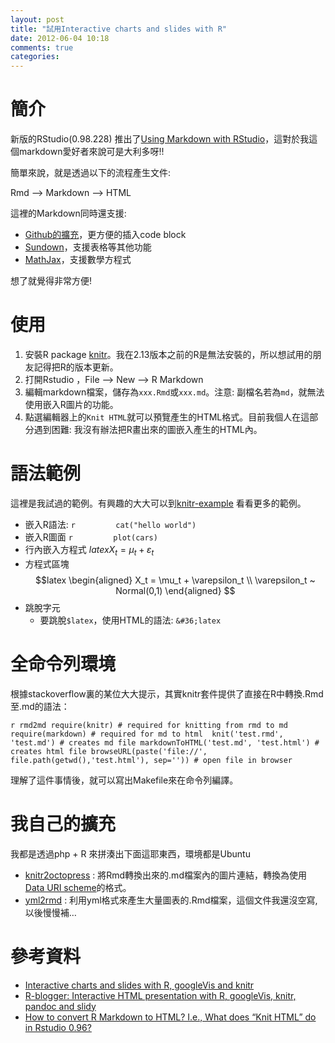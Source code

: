 ```yaml
---
layout: post
title: "試用Interactive charts and slides with R"
date: 2012-06-04 10:18
comments: true
categories: 
---
```


# 簡介 #

新版的RStudio(0.98.228) 推出了[Using Markdown with RStudio](http://www.rstudio.org/docs/authoring/using_markdown)，這對於我這個markdown愛好者來說可是大利多呀!!

簡單來說，就是透過以下的流程產生文件:

Rmd --> Markdown --> HTML

這裡的Markdown同時還支援:

- [Github的擴充](https://github.github.com/github-flavored-markdown)，更方便的插入code block
- [Sundown](https://github.com/tanoku/sundown)，支援表格等其他功能
- [MathJax](http://www.mathjax.org/)，支援數學方程式

想了就覺得非常方便!

# 使用 #

1. 安裝R package [knitr](http://yihui.name/knitr/)。我在2.13版本之前的R是無法安裝的，所以想試用的朋友記得把R的版本更新。
2. 打開Rstudio ，File --> New --> R Markdown
3. 編輯markdown檔案，儲存為`xxx.Rmd`或`xxx.md`。注意: 副檔名若為`md`，就無法使用嵌入R圖片的功能。
4. 點選編輯器上的`Knit HTML`就可以預覽產生的HTML格式。目前我個人在這部分遇到困難: 我沒有辦法把R畫出來的圖嵌入產生的HTML內。

# 語法範例 #

這裡是我試過的範例。有興趣的大大可以到[knitr-example](https://github.com/yihui/knitr/tree/master/inst/examples) 看看更多的範例。

- 嵌入R語法:
        ``` r
        cat("hello world")
        ```
- 嵌入R圖面
        ``` r
        plot(cars)
        ```
- 行內嵌入方程式
        $latex X_t = \mu_t + \varepsilon_t$
- 方程式區塊
        $$latex
            \begin{aligned}
            X_t = \mu_t + \varepsilon_t \\
            \varepsilon_t ~ Normal(0,1)
            \end{aligned}
        $$
- 跳脫字元
    - 要跳脫`$latex`，使用HTML的語法: `&#36;latex`
    
# 全命令列環境

根據stackoverflow裏的某位大大提示，其實knitr套件提供了直接在R中轉換.Rmd至.md的語法：

``` r rmd2md
require(knitr) # required for knitting from rmd to md
require(markdown) # required for md to html 
knit('test.rmd', 'test.md') # creates md file
markdownToHTML('test.md', 'test.html') # creates html file
browseURL(paste('file://', file.path(getwd(),'test.html'), sep='')) # open file in browser
```

理解了這件事情後，就可以寫出Makefile來在命令列編譯。

# 我自己的擴充

我都是透過php + R 來拼湊出下面這耶東西，環境都是Ubuntu

* [knitr2octopress](https://github.com/wush978/knitr2octopress) : 將Rmd轉換出來的.md檔案內的圖片連結，轉換為使用[Data URI scheme](http://en.wikipedia.org/wiki/Data_URI_scheme)的格式。
* [yml2rmd](https://github.com/wush978/yml2rmd) : 利用yml格式來產生大量圖表的.Rmd檔案，這個文件我還沒空寫, 以後慢慢補...

# 參考資料 #

- [Interactive charts and slides with R, googleVis and knitr](https://gist.github.com/2816027)
- [R-blogger: Interactive HTML presentation with R, googleVis, knitr, pandoc and slidy](http://www.r-bloggers.com/interactive-html-presentation-with-r-googlevis-knitr-pandoc-and-slidy/)
- [How to convert R Markdown to HTML? I.e., What does “Knit HTML” do in Rstudio 0.96?](http://stackoverflow.com/questions/10646665/how-to-convert-r-markdown-to-html-i-e-what-does-knit-html-do-in-rstudio-0-9)
